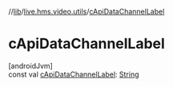 //[lib](/api-reference/android/v2/home/content)/[live.hms.video.utils](index)/[cApiDataChannelLabel](c-api-data-channel-label)

# cApiDataChannelLabel

[androidJvm]\
const val [cApiDataChannelLabel](c-api-data-channel-label): [String](https://kotlinlang.org/api/latest/jvm/stdlib/kotlin/-string/index.html)
